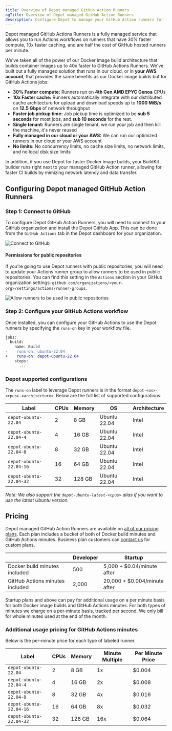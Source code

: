 ```yaml
---
title: Overview of Depot managed GitHub Action Runners
ogTitle: Overview of Depot managed GitHub Action Runners
description: Configure Depot to manage your GitHub Action runners for faster CI builds
---
```


Depot managed GitHub Actions Runners is a fully managed service that allows you to run Actions workflows on runners that have 30% faster compute, 10x faster caching, and are half the cost of GitHub hosted runners per minute.

We've taken all of the power of our Docker image build architecture that builds container images up to 40x faster to GitHub Actions Runners. We've built out a fully managed solution that runs in our cloud, or in **your AWS account**, that provides the same benefits as our Docker image builds but for GitHub Actions jobs:

- **30% Faster compute:** Runners run on **4th Gen AMD EPYC Genoa** CPUs
- **10x Faster cache:** Runners automatically integrate with our distributed cache architecture for upload and download speeds up to **1000 MiB/s** on **12.5 Gbps** of network throughput
- **Faster job pickup time:** Job pickup time is optimized to be **sub 5 seconds** for most jobs, and **sub 10 seconds** for the rest.
- **Single tenant:** Runners are single tenant, we run your job and then kill the machine, it's never reused
- **Fully managed in our cloud or your AWS:** We can run our optimized runners in our cloud or your AWS account
- **No limits:** No concurrency limits, no cache size limits, no network limits, and no local disk size limits

In addition, if you use Depot for faster Docker image builds, your BuildKit builder runs right next to your managed GitHub Action runner, allowing for faster CI builds by mimizing network latency and data transfer.

## Configuring Depot managed GitHub Action Runners

### Step 1: Connect to GitHub

To configure Depot GitHub Action Runners, you will need to connect to your GitHub organization and install the Depot GitHub App. This can be done from the `GitHub Actions` tab in the Depot dashboard for your organization.

![Connect to GitHub](/images/docs/github-actions-configure.png)

#### Permissions for public repositories

If you're going to use Depot runners with public repositories, you will need to update your Actions runner group to allow runners to be used in public repositories. You can find this setting in the `Actions` section in your GitHub organization settings: `github.com/organizations/<your-org>/settings/actions/runner-groups`.

![Allow runners to be used in public repositories](/images/docs/github-actions-allow-runners-on-public-repos.png)

### Step 2: Configure your GitHub Actions workflow

Once installed, you can configure your GitHub Actions to use the Depot runners by specifying the `runs-on` key in your workflow file.

```diff
jobs:
  build:
    name: Build
-    runs-on: ubuntu-22.04
+    runs-on: depot-ubuntu-22.04
    steps:
      ...
```

### Depot supported configurations

The `runs-on` label to leverage Depot runners is in the format `depot-<os>-<cpus>-<architecture>`. Below are the full list of supported configurations:

| Label                   | CPUs | Memory | OS           | Architecture |
| ----------------------- | ---- | ------ | ------------ | ------------ |
| `depot-ubuntu-22.04`    | 2    | 8 GB   | Ubuntu 22.04 | Intel        |
| `depot-ubuntu-22.04-4`  | 4    | 16 GB  | Ubuntu 22.04 | Intel        |
| `depot-ubuntu-22.04-8`  | 8    | 32 GB  | Ubuntu 22.04 | Intel        |
| `depot-ubuntu-22.04-16` | 16   | 64 GB  | Ubuntu 22.04 | Intel        |
| `depot-ubuntu-22.04-32` | 32   | 128 GB | Ubuntu 22.04 | Intel        |

_Note: We also support the `depot-ubuntu-latest-<cpus>` alias if you want to use the latest Ubuntu version._

## Pricing

Depot managed GitHub Action Runners are available on [all of our pricing plans](/pricing). Each plan includes a bucket of both of Docker build minutes and GitHub Actions minutes. Business plan customers can [contact us](mailto:help@depot.dev) for custom plans.

|                                 | Developer | Startup                      |
| ------------------------------- | --------- | ---------------------------- |
| Docker build minutes included   | 500       | 5,000 + $0.04/minute after   |
| GitHub Actions minutes included | 2,000     | 20,000 + $0.004/minute after |

Startup plans and above can pay for additional usage on a per minute basis for both Docker image builds and GitHub Actions minutes. For both types of minutes we charge on a per-minute basis, tracked per second. We only bill for whole minutes used at the end of the month.

### Additional usage pricing for GitHub Actions minutes

Below is the per-minute price for each type of labeled runner.

| Label                   | CPUs | Memory | Minute Multiple | Per Minute Price |
| ----------------------- | ---- | ------ | --------------- | ---------------- |
| `depot-ubuntu-22.04`    | 2    | 8 GB   | 1x              | $0.004           |
| `depot-ubuntu-22.04-4`  | 4    | 16 GB  | 2x              | $0.008           |
| `depot-ubuntu-22.04-8`  | 8    | 32 GB  | 4x              | $0.016           |
| `depot-ubuntu-22.04-16` | 16   | 64 GB  | 8x              | $0.032           |
| `depot-ubuntu-22.04-32` | 32   | 128 GB | 16x             | $0.064           |
